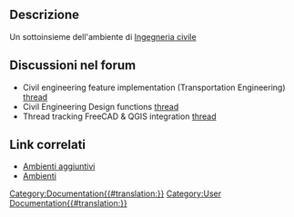 <languages/>


== Descrizione ==

Un sottoinsieme dell'ambiente di [[Civil Engineering Workbench/it|Ingegneria civile]]

== Discussioni nel forum == 

* Civil engineering feature implementation (Transportation Engineering) [https://forum.freecadweb.org/viewtopic.php?f=8&t=22277 thread]
* Civil Engineering Design functions [https://forum.freecadweb.org/viewtopic.php?f=8&t=6973 thread]
* Thread tracking FreeCAD & QGIS integration [https://forum.freecadweb.org/viewtopic.php?f=8&t=22390 thread]

== Link correlati ==

* [[External workbenches/it|Ambienti aggiuntivi]]
* [[Workbenches/it|Ambienti]]

[[Category:Documentation{{#translation:}}]]
[[Category:User Documentation{{#translation:}}]]
{{clear}}